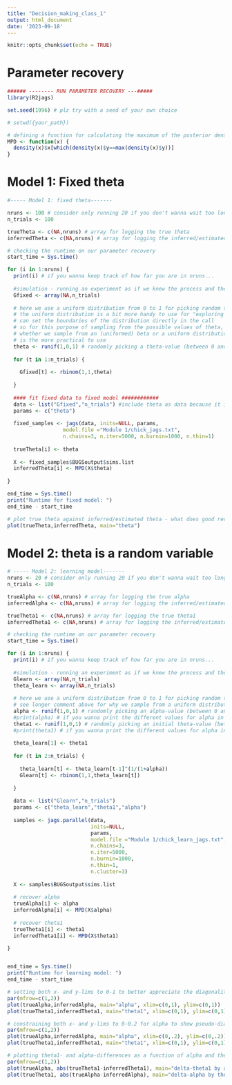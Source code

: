 ```yaml
---
title: "Decision_making_class_1"
output: html_document
date: '2023-09-18'
---
```



```r
knitr::opts_chunk$set(echo = TRUE)
```
# Parameter recovery
```r
###### -------- RUN PARAMETER RECOVERY ---#####
library(R2jags)

set.seed(1996) # plz try with a seed of your own choice

# setwd({your_path})

# defining a function for calculating the maximum of the posterior density (not exactly the same as the mode)
MPD <- function(x) {
  density(x)$x[which(density(x)$y==max(density(x)$y))]
}
```


# Model 1: Fixed theta
```r
#----- Model 1: fixed theta-------

nruns <- 100 # consider only running 20 if you don't wanna wait too long to have a glance at the output
n_trials <- 100

trueTheta <- c(NA,nruns) # array for logging the true theta
inferredTheta <- c(NA,nruns) # array for logging the inferred/estimated theta

# checking the runtime on our parameter recovery
start_time = Sys.time()

for (i in 1:nruns) {
  print(i) # if you wanna keep track of how far you are in nruns...
  
  #simulation - running an experiment as if we knew the process and the parameter
  Gfixed <- array(NA,n_trials)
  
  # here we use a uniform distribution from 0 to 1 for picking random theta values - we could also have used rbeta
  # the uniform distribution is a bit more handy to use for "exploring the parameter space" cuz we 
  # can set the boundaries of the distribution directly in the call
  # so for this purpose of sampling from the possible values of theta, it's not super important 
  # whether we sample from an (uniformed) beta or a uniform distribution, we use whichever
  # is the more practical to use
  theta <- runif(1,0,1) # randomly picking a theta-value (between 0 and 1) for each iteration
  
  for (t in 1:n_trials) {
    
    Gfixed[t] <- rbinom(1,1,theta) 
    
  }
  
  #### fit fixed data to fixed model ############
  data <- list("Gfixed","n_trials") #include theta as data because it is a fixed param
  params <- c("theta")
  
  fixed_samples <- jags(data, inits=NULL, params,
                  model.file ="Module 1/chick_jags.txt",
                  n.chains=3, n.iter=5000, n.burnin=1000, n.thin=1)
  
  trueTheta[i] <- theta
  
  X <- fixed_samples$BUGSoutput$sims.list
  inferredTheta[i] <- MPD(X$theta)
  
}

end_time = Sys.time()
print("Runtime for fixed model: ")
end_time - start_time

# plot true theta against inferred/estimated theta - what does good recovery look like?
plot(trueTheta,inferredTheta, main="theta")
```

# Model 2: theta is a random variable
```r
# ----- Model 2: learning model-------
nruns <- 20 # consider only running 20 if you don't wanna wait too long to have a glance at the output
n_trials <- 100

trueAlpha <- c(NA,nruns) # array for logging the true alpha
inferredAlpha <- c(NA,nruns) # array for logging the inferred/estimated alpha

trueTheta1 <- c(NA,nruns) # array for logging the true theta1
inferredTheta1 <- c(NA,nruns) # array for logging the inferred/estimated theta1

# checking the runtime on our parameter recovery
start_time = Sys.time()

for (i in 1:nruns) {
  print(i) # if you wanna keep track of how far you are in nruns...
  
  #simulation - running an experiment as if we knew the process and the parameter
  Glearn <- array(NA,n_trials)
  theta_learn <- array(NA,n_trials)
  
  # here we use a uniform distribution from 0 to 1 for picking random theta values - we could also have used rbeta
  # see longer comment above for why we sample from a uniform distribution here
  alpha <- runif(1,0,1) # randomly picking an alpha-value (between 0 and 1) for each iteration
  #print(alpha) # if you wanna print the different values for alpha in the console
  theta1 <- runif(1,0,1) # randomly picking an initial theta-value (between 0 and 1) for each iteration
  #print(theta1) # if you wanna print the different values for alpha in the console
  
  theta_learn[1] <- theta1 
  
  for (t in 2:n_trials) {
    
    theta_learn[t] <- theta_learn[t-1]^(1/(1+alpha)) 
    Glearn[t] <- rbinom(1,1,theta_learn[t]) 
    
  }
  
  data <- list("Glearn","n_trials")
  params <- c("theta_learn","theta1","alpha")
  
  samples <- jags.parallel(data, 
                           inits=NULL, 
                           params,
                           model.file ="Module 1/chick_learn_jags.txt",
                           n.chains=3, 
                           n.iter=5000, 
                           n.burnin=1000, 
                           n.thin=1,
                           n.cluster=3)
  
  X <- samples$BUGSoutput$sims.list
  
  # recover alpha
  trueAlpha[i] <- alpha
  inferredAlpha[i] <- MPD(X$alpha)
  
  # recover theta1
  trueTheta1[i] <- theta1
  inferredTheta1[i] <- MPD(X$theta1)

}


end_time = Sys.time()
print("Runtime for learning model: ")
end_time - start_time

# setting both x- and y-lims to 0-1 to better appreciate the diagonality
par(mfrow=c(1,2))
plot(trueAlpha,inferredAlpha, main="alpha", xlim=c(0,1), ylim=c(0,1))
plot(trueTheta1,inferredTheta1, main="theta1", xlim=c(0,1), ylim=c(0,1))

# constraining both x- and y-lims to 0-0.2 for alpha to show pseudo-diagonality
par(mfrow=c(1,2))
plot(trueAlpha,inferredAlpha, main="alpha", xlim=c(0,.2), ylim=c(0,.2))
plot(trueTheta1,inferredTheta1, main="theta1", xlim=c(0,1), ylim=c(0,1))

# plotting theta1- and alpha-differences as a function of alpha and theta1, respectively
par(mfrow=c(1,2))
plot(trueAlpha, abs(trueTheta1-inferredTheta1), main="delta-theta1 by alpha")
plot(trueTheta1, abs(trueAlpha-inferredAlpha), main="delta-alpha by theta1")
```